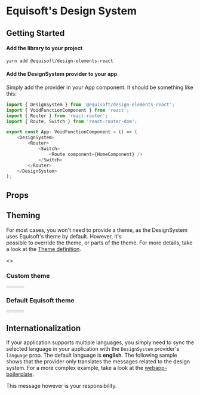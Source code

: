 
<Meta title="Introduction" />

# Equisoft's Design System
## Getting Started

#### Add the library to your project
`yarn add @equisoft/design-elements-react`

#### Add the DesignSystem provider to your app

Simply add the provider in your App component. It should be something like this:
```typescript jsx
import { DesignSystem } from '@equisoft/design-elements-react'; 
import { VoidFunctionComponent } from 'react';
import { Router } from 'react-router';
import { Route, Switch } from 'react-router-dom';

export const App: VoidFunctionComponent = () => (
    <DesignSystem>
        <Router>
            <Switch>
                <Route component={HomeComponent} />
            </Switch>
        </Router>
    </DesignSystem>
);

```


## Props

<ArgsTable of={DesignSystem} />


## Theming

For most cases, you won't need to provide a theme, as the DesignSystem uses Equisoft's theme by default. However, it's  
possible to override the theme, or parts of the theme. For more details, take a look at the [Theme definition](https://github.com/kronostechnologies/design-elements/blob/master/packages/react/src/themes/theme.ts).

<Canvas>
<>
    <DesignSystem theme={testTheme}>
        <div>
            <h3>Custom theme</h3>
            <Button label="Primary" buttonType="primary" disabled={false} />
            <Button label="Secondary" buttonType="secondary" disabled={false} />
            <Button label="Tertiary" buttonType="tertiary" disabled={false} />
        </div>
    </DesignSystem>
    <DesignSystem>
    <div>
        <h3>Default Equisoft theme</h3>
        <Button label="Primary" buttonType="primary" disabled={false} />
        <Button label="Secondary" buttonType="secondary" disabled={false} />
        <Button label="Tertiary" buttonType="tertiary" disabled={false} />
    </div>
    </DesignSystem>
</>
</Canvas>

## Internationalization

If your application supports multiple languages, you simply need to sync the selected language in your application with 
the `DesignSystem` provider's `language` prop. The default language is **english**.
The following sample shows that the provider only translates the messages 
related to the design system. For a more complex example, take a look at the [webapp-boilerplate](https://github.com/kronostechnologies/webapp-boilerplate/tree/master/web/src/browser).

<Canvas>
<DesignSystem language="fr">
    <SectionalBanner type="info">
        This message however is your responsibility.
    </SectionalBanner>
</DesignSystem>
</Canvas>
